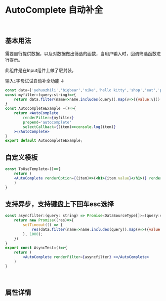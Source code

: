 

<Meta title='REACTION|AutoComplete 自动补全' component={AutoComplete} />

<br/>

# AutoComplete 自动补全
<br/>

## 基本用法
需要自行提供数据，以及对数据做出筛选的函数，当用户输入时，回调筛选函数进行提示。

此组件是在Input组件上做了层封装。


输入`i`字母试试自动补全功能 ↓

```jsx
const data=['yehuozhili','bigbear','nike','hello kitty','shop','eat','pikaqiu','gobigger','dell'];
const myfilter=(query:string)=>{
    return data.filter(name=>name.includes(query)).map(v=>({value:v}))
}
const AutocompleteExample =()=>{
    return <AutoComplete 
        renderFilter={myfilter} 
        prepend='autocomplete'  
        selectCallback={(item)=>console.log(item)}
    ></AutoComplete>
}
export default AutocompleteExample;
```


<Preview>
<Story name='AutoComplete'> 
    <div style={{height:'300px'}}>
       <AutocompleteExample/>
    </div>
</Story>
</Preview>



## 自定义模板


```jsx
const ToUseTemplete=()=>{
    return (
    <AutoComplete renderOption={(item)=>(<h1>{item.value}</h1>)} renderFilter={myfilter}></AutoComplete>
    )
}
```


<Preview>
<Story name='AutoComplete2'> 
    <div style={{height:'300px'}}>
       <ToUseTemplete/>
    </div>
</Story>
</Preview>

## 支持异步，支持键盘上下回车esc选择

```jsx
const asyncfilter:(query: string) => Promise<DataSourceType[]>=(query:string)=>{
    return new Promise((res)=>{
        setTimeout(() => {
            res(data.filter(name=>name.includes(query)).map(v=>({value:v})))
        }, 1000);
    })
}
export const AsyncTest=()=>{
    return (
        <AutoComplete renderFilter={asyncfilter} ></AutoComplete>
    )
}
```


<Preview>
<Story name='AutoComplete async'> 
    <div style={{height:'300px'}}>
       <AsyncTest/>
    </div>
</Story>
</Preview>


<br/>

## 属性详情 

<Props of={AutoComplete} />